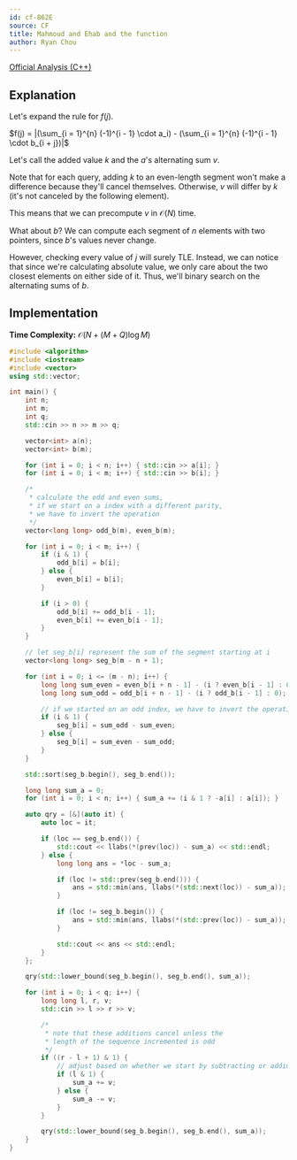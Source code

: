 ```yaml
---
id: cf-862E
source: CF
title: Mahmoud and Ehab and the function
author: Ryan Chou
---
```


[Official Analysis (C++)](https://codeforces.com/blog/entry/54590)

## Explanation

Let's expand the rule for $f(j)$.

$f(j) = |(\sum_{i = 1}^{n} (-1)^{i - 1} \cdot a_i) - (\sum_{i = 1}^{n} (-1)^{i - 1} \cdot b_{i + j})|$

Let's call the added value $k$ and the $a$'s alternating sum $v$.

Note that for each query, adding $k$ to an even-length segment won't make a difference because they'll cancel themselves. Otherwise, $v$ will differ by $k$ (it's not canceled by the following element).

This means that we can precompute $v$ in $\mathcal{O}(N)$ time.

What about $b$? We can compute each segment of $n$ elements with two pointers, since $b$'s values never change.

However, checking every value of $j$ will surely TLE. Instead, we can notice that since we're calculating absolute value, we only care about the two closest elements on either side of it. Thus, we'll binary search on the alternating sums of $b$.

## Implementation

**Time Complexity:** $\mathcal{O}(N + (M + Q)\log M)$

<LanguageSection>
<CPPSection>

```cpp
#include <algorithm>
#include <iostream>
#include <vector>
using std::vector;

int main() {
	int n;
	int m;
	int q;
	std::cin >> n >> m >> q;

	vector<int> a(n);
	vector<int> b(m);

	for (int i = 0; i < n; i++) { std::cin >> a[i]; }
	for (int i = 0; i < m; i++) { std::cin >> b[i]; }

	/*
	 * calculate the odd and even sums,
	 * if we start on a index with a different parity,
	 * we have to invert the operation
	 */
	vector<long long> odd_b(m), even_b(m);

	for (int i = 0; i < m; i++) {
		if (i & 1) {
			odd_b[i] = b[i];
		} else {
			even_b[i] = b[i];
		}

		if (i > 0) {
			odd_b[i] += odd_b[i - 1];
			even_b[i] += even_b[i - 1];
		}
	}

	// let seg_b[i] represent the sum of the segment starting at i
	vector<long long> seg_b(m - n + 1);

	for (int i = 0; i <= (m - n); i++) {
		long long sum_even = even_b[i + n - 1] - (i ? even_b[i - 1] : 0);
		long long sum_odd = odd_b[i + n - 1] - (i ? odd_b[i - 1] : 0);

		// if we started on an odd index, we have to invert the operations
		if (i & 1) {
			seg_b[i] = sum_odd - sum_even;
		} else {
			seg_b[i] = sum_even - sum_odd;
		}
	}

	std::sort(seg_b.begin(), seg_b.end());

	long long sum_a = 0;
	for (int i = 0; i < n; i++) { sum_a += (i & 1 ? -a[i] : a[i]); }

	auto qry = [&](auto it) {
		auto loc = it;

		if (loc == seg_b.end()) {
			std::cout << llabs(*(prev(loc)) - sum_a) << std::endl;
		} else {
			long long ans = *loc - sum_a;

			if (loc != std::prev(seg_b.end())) {
				ans = std::min(ans, llabs(*(std::next(loc)) - sum_a));
			}

			if (loc != seg_b.begin()) {
				ans = std::min(ans, llabs(*(std::prev(loc)) - sum_a));
			}

			std::cout << ans << std::endl;
		}
	};

	qry(std::lower_bound(seg_b.begin(), seg_b.end(), sum_a));

	for (int i = 0; i < q; i++) {
		long long l, r, v;
		std::cin >> l >> r >> v;

		/*
		 * note that these additions cancel unless the
		 * length of the sequence incremented is odd
		 */
		if ((r - l + 1) & 1) {
			// adjust based on whether we start by subtracting or adding
			if (l & 1) {
				sum_a += v;
			} else {
				sum_a -= v;
			}
		}

		qry(std::lower_bound(seg_b.begin(), seg_b.end(), sum_a));
	}
}
```
</CPPSection>
</LanguageSection>
